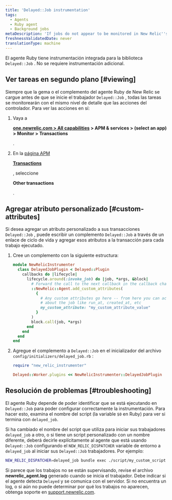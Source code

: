 ```yaml
---
title: 'Delayed::Job instrumentation'
tags:
  - Agents
  - Ruby agent
  - Background jobs
metaDescription: 'If jobs do not appear to be monitored in New Relic''s Delayed:Job library, review your Ruby agent''s log file.'
freshnessValidatedDate: never
translationType: machine
---
```


El agente Ruby tiene instrumentación integrada para la biblioteca `Delayed::Job` . No se requiere instrumentación adicional.

## Ver tareas en segundo plano [#viewing]

Siempre que la gema o el complemento del agente Ruby de New Relic se cargue antes de que se inicie el trabajador `Delayed::Job` , todas las tareas se monitorearán con el mismo nivel de detalle que las acciones del controlador. Para ver las acciones en sí:

1. Vaya a

   <DNT>**[one.newrelic.com > All capabilities](https://one.newrelic.com/all-capabilities) > APM & services > (select an app) > Monitor > Transactions**</DNT>

   .

2. En la [página APM ](/docs/apm/applications-menu/monitoring/transactions-page)

   <DNT>[**Transactions**](/docs/apm/applications-menu/monitoring/transactions-page)</DNT>

   [ ](/docs/apm/applications-menu/monitoring/transactions-page), seleccione

   <DNT>**Other transactions**</DNT>

   .

## Agregar atributo personalizado [#custom-attributes]

Si desea agregar un atributo personalizado a sus transacciones `Delayed::Job` , puede escribir un complemento `Delayed::Job` a través de un enlace de ciclo de vida y agregar esos atributos a la transacción para cada trabajo ejecutado.

1. Cree un complemento con la siguiente estructura:

   ```ruby
   module NewRelicInstrumenter
     class DelayedJobPlugin < Delayed::Plugin
       callbacks do |lifecycle|
         lifecycle.around(:invoke_job) do |job, *args, &block|
           # Forward the call to the next callback in the callback chain
           ::NewRelic::Agent.add_custom_attributes(
             {
               # Any custom attributes go here -- from here you can access info
               # about the job like run_at, created_at, etc
               my_custom_attribute: "my_custom_attribute_value"
             }
           )
           block.call(job, *args)
         end
       end
     end
   end
   ```

2. Agregue el complemento a `Delayed::Job` en el inicializador del archivo `config/initializers/delayed_job.rb` :

   ```ruby
   require "new_relic_instrumenter"

   Delayed::Worker.plugins << NewRelicInstrumenter::DelayedJobPlugin
   ```

## Resolución de problemas [#troubleshooting]

El agente Ruby depende de poder identificar que se está ejecutando en `Delayed::Job` para poder configurar correctamente la instrumentación. Para hacer esto, examina el nombre del script (la variable `$0` en Ruby) para ver si termina con `delayed_job`.

Si ha cambiado el nombre del script que utiliza para iniciar sus trabajadores `delayed_job` a otro, o si tiene un script personalizado con un nombre diferente, deberá decirle explícitamente al agente que está usando `Delayed::Job` configurando el `NEW_RELIC_DISPATCHER` variable de entorno a `delayed_job` al iniciar sus `Delayed::Job` trabajadores. Por ejemplo:

```bash
NEW_RELIC_DISPATCHER=delayed_job bundle exec ./script/my_custom_script
```

Si parece que los trabajos no se están supervisando, revise el archivo <DNT>**newrelic_agent.log**</DNT> generado cuando se inicia el trabajador. Debe indicar si el agente detecta `Delayed` y se comunica con el servidor. Si no encuentra un log, o si aún no puede determinar por qué los trabajos no aparecen, obtenga soporte en [support.newrelic.com](https://support.newrelic.com "El enlace se abre en una ventana nueva.").